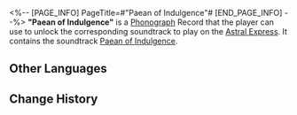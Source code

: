 <%-- [PAGE_INFO]
PageTitle=#"Paean of Indulgence"#
[END_PAGE_INFO] --%>
{{Item Infobox
|id          = 210225
|image       = Item Paean of Indulgence.png{{subst:void|<!--$UPLOAD:<<SpriteOutput/ItemFigures/210001.png>-<Item Paean of Indulgence.png>-<Item Icons>>-->}}
|type        = Disk
|invCategory = Valuables
|rarity      = 3
|effect      = 
|description = A record that can be played on the Express' phonograph. It might be a chance acquisition or a gift from someone else. All sorts of memories surge up when the music plays &mdash; the smiles, encounters, touches, and the excitement of battle. Maybe that is why people still collect records even as society rapidly advances.<br />The current record contains the track, "Paean of Indulgence."
}}
{{Description|''When the clouds stir and melodies arise, poetry weaves, enchanted by the pen's guise.''}}
'''"Paean of Indulgence"''' is a [[Phonograph]] Record that the player can use to unlock the corresponding soundtrack to play on the [[Astral Express]]. It contains the soundtrack [[Paean of Indulgence]].

==Other Languages==
{{Other Languages
|en   = "Paean of Indulgence"
|zhs  = 《载歌须纵酒》
|zht  = 〈載歌須縱酒〉
|ja   = 『歌には酒を』
|ko   = ≪술에 담긴 노래≫
|es   = Himno de la indulgencia
|fr   = «&nbsp;Paean of Indulgence&nbsp;»
|ru   = Paean of Indulgence
|th   = Paean of Indulgence
|vi   = "Khúc Ca Hòa Men Rượu"
|de   = Loblied auf den Genuss
|id   = "Paean of Indulgence"
|pt   = "Paean of Indulgence"
}}

==Change History==
{{Change History|1.3}}